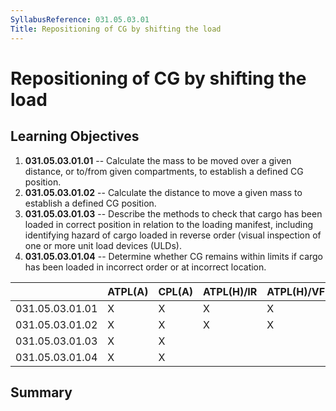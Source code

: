 ```yaml
---
SyllabusReference: 031.05.03.01
Title: Repositioning of CG by shifting the load
---
```


# Repositioning of CG by shifting the load

## Learning Objectives

1.  **031.05.03.01.01** -- Calculate the mass to be moved over a given distance,
    or to/from given compartments, to establish a defined CG position.
2.  **031.05.03.01.02** -- Calculate the distance to move a given mass to
    establish a defined CG position.
3.  **031.05.03.01.03** -- Describe the methods to check that cargo has been
    loaded in correct position in relation to the loading manifest, including
    identifying hazard of cargo loaded in reverse order (visual inspection of one
    or more unit load devices (ULDs).
4.  **031.05.03.01.04** -- Determine whether CG remains within limits if cargo
    has been loaded in incorrect order or at incorrect location.

|                 | ATPL(A) | CPL(A) | ATPL(H)/IR | ATPL(H)/VFR | CPL(H) | IR  | CBIR(A) |
| --------------- | ------- | ------ | ---------- | ----------- | ------ | --- | ------- |
| 031.05.03.01.01 | X       | X      | X          | X           | X      |     |         |
| 031.05.03.01.02 | X       | X      | X          | X           | X      |     |         |
| 031.05.03.01.03 | X       | X      |            |             |        |     |         |
| 031.05.03.01.04 | X       | X      |            |             |        |     |         |

## Summary
